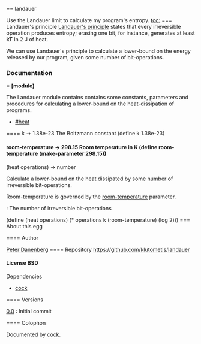 == landauer

Use the Landauer limit to calculate my program's entropy.
[[toc:]]
=== Landauer's principle
[[http://en.wikipedia.org/wiki/Landauer%27s_principle|Landauer's
principle]] states that every irreversible operation produces
entropy; erasing one bit, for instance, generates at least '''kT''' ln
2 J of heat.


We can use Landauer's principle to calculate a lower-bound on
the energy released by our program, given some number of
bit-operations.


=== Documentation
==== {{landauer}}
'''[module]''' {{landauer}}

The Landauer module contains contains some constants, parameters
and procedures for calculating a lower-bound on the heat-dissipation
of programs.
* [[#heat]]
==== {{k}}
<constant>k → 1.38e-23</constant>
The Boltzmann constant
<enscript highlight="scheme">(define k 1.38e-23)
</enscript>
==== {{room-temperature}}
<parameter>room-temperature → 298.15</parameter>
Room temperature in K
<enscript highlight="scheme">(define room-temperature (make-parameter 298.15))
</enscript>
==== {{heat}}
<procedure>(heat operations) → number</procedure>
Calculate a lower-bound on the heat dissipated by some number
of irreversible bit-operations.

Room-temperature is governed by the [[room-temperature]]
parameter.
; {{operations}} : The number of irreversible bit-operations
<enscript highlight="scheme">(define (heat operations) (* operations k (room-temperature) (log 2)))
</enscript>
=== About this egg

==== Author

[[/users/klutometis|Peter Danenberg]]
==== Repository
[[https://github.com/klutometis/landauer]]
==== License
BSD
==== Dependencies
* [[cock]]

==== Versions
; [[https://github.com/klutometis/landauer/releases/tag/0.0|0.0]] : Initial commit
==== Colophon

Documented by [[/egg/cock|cock]].